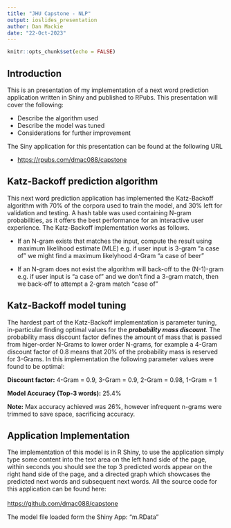 ```yaml
---
title: "JHU Capstone - NLP"
output: ioslides_presentation
author: Dan Mackie
date: "22-Oct-2023"
---
```


```r
knitr::opts_chunk$set(echo = FALSE)
```

## Introduction

This is an presentation of my implementation of a next word prediction application written in Shiny and published to RPubs. This presentation will cover the following:

-   Describe the algorithm used
-   Describe the model was tuned
-   Considerations for further improvement

The Siny application for this presentation can be found at the following URL

-   <https://rpubs.com/dmac088/capstone>

## Katz-Backoff prediction algorithm

This next word prediction application has implemented the Katz-Backoff algorithm with 70% of the corpora used to train the model, and 30% left for validation and testing. A hash table was used containing N-gram probabilities, as it offers the best performance for an interactive user experience. The Katz-Backoff implementation works as follows.

-   If an N-gram exists that matches the input, compute the result using maximum likelihood estimate (MLE) e.g. if user input is 3-gram "a case of" we might find a maximum likelyhood 4-Gram "a case of beer"

-   If an N-gram does not exist the algorithm will back-off to the (N-1)-gram e.g. if user input is "a case of" and we don't find a 3-gram match, then we back-off to attempt a 2-gram match "case of"

## Katz-Backoff model tuning

The hardest part of the Katz-Backoff implementation is parameter tuning, in-particular finding optimal values for the ***probability mass discount**.* The probability mass discount factor defines the amount of mass that is passed from higer-order N-Grams to lower order N-grams, for example a 4-Gram discount factor of 0.8 means that 20% of the probability mass is reserved for 3-Grams. In this implementation the following parameter values were found to be optimal:

**Discount factor:** 4-Gram = 0.9, 3-Gram = 0.9, 2-Gram = 0.98, 1-Gram = 1

**Model Accuracy (Top-3 words):** 25.4%

**Note:** Max accuracy achieved was 26%, however infrequent n-grams were trimmed to save space, sacrificing accuracy.

## Application Implementation

The implementation of this model is in R Shiny, to use the application simply type some content into the text area on the left hand side of the page, within seconds you should see the top 3 predicted words appear on the right hand side of the page, and a directed graph which showcases the predicted next words and subsequent next words. All the source code for this application can be found here:\
\
<https://github.com/dmac088/capstone>

The model file loaded form the Shiny App: "m.RData"
